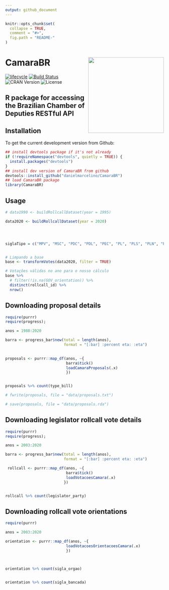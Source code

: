 ```yaml
---
output: github_document
---
```


<!-- README.md is generated from README.Rmd. Please edit that file -->

```r
knitr::opts_chunk$set(
  collapse = TRUE,
  comment = "#>",
  fig.path = "README-"
)
```

# CamaraBR <img src="inst/figures/CamaraBR-logo.png" width="240px" align="right" /> 

[![lifecycle](https://img.shields.io/badge/lifecycle-experimental-orange.svg)](https://www.tidyverse.org/lifecycle/#experimental)
  [![Build Status](https://travis-ci.org/danielmarcelino/CamaraBR.svg?branch=master)](https://travis-ci.org/danielmarcelino/CamaraBR)
![CRAN Version](https://www.r-pkg.org/badges/version/CamaraBR)
![License](https://img.shields.io/badge/license-MIT-blueviolet.svg?style=flat)


## R package for accessing the Brazilian Chamber of Deputies RESTful API

## Installation

To get the current development version from Github:

```r
## install devtools package if it's not already
if (!requireNamespace("devtools", quietly = TRUE)) {
  install.packages("devtools")
}
## install dev version of CamaraBR from github
devtools::install_github("danielmarcelino/CamaraBR")
## load CamaraBR package
library(CamaraBR)
```

## Usage

```r
# data1990 <- buildRollcallDataset(year = 1995)

data2020 <- buildRollcallDataset(year = 2020)




siglaTipo = c("MPV", "MSC", "PDC", "PDL", "PEC", "PL", "PLS", "PLN", "PLP", "REC", "REQ")


# Limpando a base
base <- transformVotes(data2020, filter = TRUE)

# Votações válidas no ano para o nosso cálculo
base %>%
  # filter(!is.na(GOV_orientation)) %>%
  distinct(rollcall_id) %>%
  nrow()

```


## Downloading proposal details 
```r
require(purrr)
require(progress);

anos = 1988:2020

barra <- progress_bar$new(total = length(anos), 
                          format = "[:bar] :percent eta: :eta")
      

proposals <- purrr::map_df(anos, ~{
                           barra$tick()
                           loadCamaraProposals(.x)
                           })


proposals %>% count(type_bill)

# fwrite(proposals, file = "data/proposals.txt")

# save(proposals, file = "data/proposals.rda")
```



## Downloading legislator rollcall vote details 
```r
require(purrr)
require(progress);

anos = 2003:2020

barra <- progress_bar$new(total = length(anos), 
                          format = "[:bar] :percent eta: :eta")

 rollcall <- purrr::map_df(anos, ~{
                           barra$tick()
                           loadVotacoesCamara(.x)
                          })


rollcall %>% count(legislator_party)
```



## Downloading rollcall vote orientations

```r
require(purrr)

anos = 2003:2020

orientation <- purrr::map_df(anos, ~{
                           loadVotacoesOrientacoesCamara(.x)
                           })



orientation %>% count(sigla_orgao)


orientation %>% count(sigla_bancada)
```



